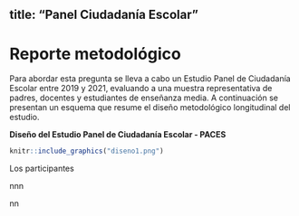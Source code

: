 
title: "Panel Ciudadanía Escolar"
---
# Reporte metodológico {-}

Para abordar esta pregunta se lleva a cabo un Estudio Panel de Ciudadanía Escolar entre 2019 y 2021, evaluando a una muestra representativa de padres, docentes y estudiantes de enseñanza media.  A continuación se presentan un esquema que resume el diseño metodológico longitudinal del estudio.

**Diseño del Estudio Panel de Ciudadanía Escolar - PACES**
```r
knitr::include_graphics("diseno1.png")
```
Los participantes 

nnn

nn
<!--stackedit_data:
eyJoaXN0b3J5IjpbLTYyMzQ2MzM2NywtMTkzOTcxMzEzOSwyMz
A5NTE0NDksLTEwMzY2NzkxNzcsLTIzODY5NDEwNCwtMTY0MzI5
MDk2NiwtNDIzMzIwOTksLTE2NDMyOTA5NjYsLTg4MjMxNjU4NS
wtMTE5OTQ1MjA5OV19
-->